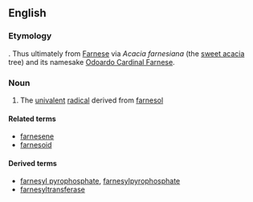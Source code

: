 ==English==

===Etymology===

{{suffix|farnesol|yl}}.  Thus ultimately from [[Farnese]] via ''Acacia farnesiana'' (the [[sweet acacia]] tree) and its namesake [[w:Odoardo Cardinal Farnese|Odoardo Cardinal Farnese]]. 

===Noun===
{{en-noun}}

# {{biochemistry}} The [[univalent]] [[radical]] derived from [[farnesol]]

====Related terms====
*[[farnesene]]
*[[farnesoid]]

====Derived terms====
*[[farnesyl pyrophosphate]], [[farnesylpyrophosphate]]
*[[farnesyltransferase]]